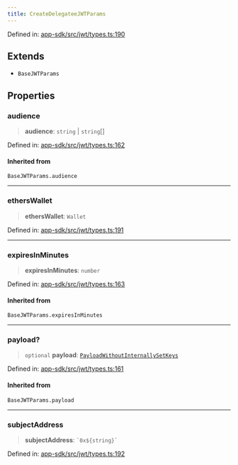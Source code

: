 ```yaml
---
title: CreateDelegateeJWTParams
---
```


Defined in: [app-sdk/src/jwt/types.ts:190](https://github.com/LIT-Protocol/Vincent/blob/59bbcc58961d006596c8c80671cc1200f69f2946/packages/libs/app-sdk/src/jwt/types.ts#L190)

## Extends

- `BaseJWTParams`

## Properties

### audience

> **audience**: `string` \| `string`[]

Defined in: [app-sdk/src/jwt/types.ts:162](https://github.com/LIT-Protocol/Vincent/blob/59bbcc58961d006596c8c80671cc1200f69f2946/packages/libs/app-sdk/src/jwt/types.ts#L162)

#### Inherited from

`BaseJWTParams.audience`

***

### ethersWallet

> **ethersWallet**: `Wallet`

Defined in: [app-sdk/src/jwt/types.ts:191](https://github.com/LIT-Protocol/Vincent/blob/59bbcc58961d006596c8c80671cc1200f69f2946/packages/libs/app-sdk/src/jwt/types.ts#L191)

***

### expiresInMinutes

> **expiresInMinutes**: `number`

Defined in: [app-sdk/src/jwt/types.ts:163](https://github.com/LIT-Protocol/Vincent/blob/59bbcc58961d006596c8c80671cc1200f69f2946/packages/libs/app-sdk/src/jwt/types.ts#L163)

#### Inherited from

`BaseJWTParams.expiresInMinutes`

***

### payload?

> `optional` **payload**: [`PayloadWithoutInternallySetKeys`](/api-reference/app-sdk/jwt/type-aliases/PayloadWithoutInternallySetKeys)

Defined in: [app-sdk/src/jwt/types.ts:161](https://github.com/LIT-Protocol/Vincent/blob/59bbcc58961d006596c8c80671cc1200f69f2946/packages/libs/app-sdk/src/jwt/types.ts#L161)

#### Inherited from

`BaseJWTParams.payload`

***

### subjectAddress

> **subjectAddress**: `` `0x${string}` ``

Defined in: [app-sdk/src/jwt/types.ts:192](https://github.com/LIT-Protocol/Vincent/blob/59bbcc58961d006596c8c80671cc1200f69f2946/packages/libs/app-sdk/src/jwt/types.ts#L192)

